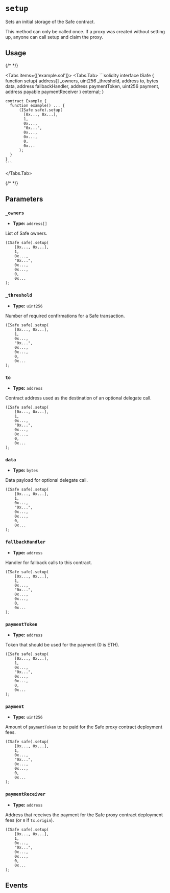 
# `setup`

Sets an initial storage of the Safe contract.

<Callout type='warning'>
  This method can only be called once. If a proxy was created without setting
  up, anyone can call setup and claim the proxy.
</Callout>

## Usage

{/* <!-- vale off --> */}

<Tabs items={['example.sol']}>
  <Tabs.Tab>
    ```solidity
    interface ISafe {
        function setup(
            address[] _owners,
            uint256 _threshold,
            address to,
            bytes data,
            address fallbackHandler,
            address paymentToken,
            uint256 payment,
            address payable paymentReceiver
        ) external;
    }

    contract Example {
      function example() ... {
          (ISafe safe).setup(
            [0x..., 0x...],
            1,
            0x...,
            "0x...",
            0x...,
            0x...,
            0,
            0x...
          );
      }
    }
    ```
  </Tabs.Tab>
</Tabs>

{/* <!-- vale on --> */}

## Parameters

### `_owners`

- **Type:** `address[]`

List of Safe owners.

```solidity focus=2
(ISafe safe).setup(
    [0x..., 0x...],
    1,
    0x...,
    "0x...",
    0x...,
    0x...,
    0,
    0x...
);
```

### `_threshold`

- **Type:** `uint256`

Number of required confirmations for a Safe transaction.

```solidity focus=3
(ISafe safe).setup(
    [0x..., 0x...],
    1,
    0x...,
    "0x...",
    0x...,
    0x...,
    0,
    0x...
);
```

### `to`

- **Type:** `address`

Contract address used as the destination of an optional delegate call.

```solidity focus=4
(ISafe safe).setup(
    [0x..., 0x...],
    1,
    0x...,
    "0x...",
    0x...,
    0x...,
    0,
    0x...
);
```

### `data`

- **Type:** `bytes`

Data payload for optional delegate call.

```solidity focus=5
(ISafe safe).setup(
    [0x..., 0x...],
    1,
    0x...,
    "0x...",
    0x...,
    0x...,
    0,
    0x...
);
```

### `fallbackHandler`

- **Type:** `address`

Handler for fallback calls to this contract.

```solidity focus=6
(ISafe safe).setup(
    [0x..., 0x...],
    1,
    0x...,
    "0x...",
    0x...,
    0x...,
    0,
    0x...
);
```

### `paymentToken`

- **Type:** `address`

Token that should be used for the payment (0 is ETH).

```solidity focus=7
(ISafe safe).setup(
    [0x..., 0x...],
    1,
    0x...,
    "0x...",
    0x...,
    0x...,
    0,
    0x...
);
```

### `payment`

- **Type:** `uint256`

Amount of `paymentToken` to be paid for the Safe proxy contract deployment fees.

```solidity focus=8
(ISafe safe).setup(
    [0x..., 0x...],
    1,
    0x...,
    "0x...",
    0x...,
    0x...,
    0,
    0x...
);
```

### `paymentReceiver`

- **Type:** `address`

Address that receives the payment for the Safe proxy contract deployment fees (or `0` if `tx.origin`).

```solidity focus=9
(ISafe safe).setup(
    [0x..., 0x...],
    1,
    0x...,
    "0x...",
    0x...,
    0x...,
    0,
    0x...
);
```

## Events

<SafeSetup />
